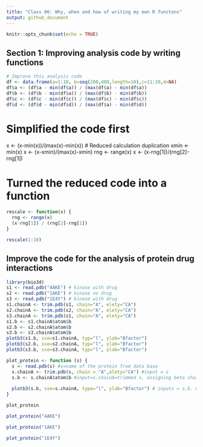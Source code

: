 ```yaml
---
title: "Class 06: Why, when and how of writing my own R functons"
output: github_document
---
```


```r
knitr::opts_chunk$set(echo = TRUE)
```

## Section 1: Improving analysis code by writing functions

```r
# Improve this analysis code
df <- data.frame(a=1:10, b=seq(200,400,length=10),c=11:20,d=NA)
df$a <- (df$a - min(df$a)) / (max(df$a) - min(df$a))
df$b <- (df$b - min(df$a)) / (max(df$b) - min(df$b))
df$c <- (df$c - min(df$c)) / (max(df$c) - min(df$c))
df$d <- (df$d - min(df$d)) / (max(df$a) - min(df$d)) 
```

# Simplified the code first
x <- (x-min(x))/(max(x)-min(x))
# Reduced calculation duplication
xmin <- min(x)
x <- (x-xmin)/(max(x)-xmin)
rng <- range(x)
x <- (x-rng[1])/(rng[2]-rng[1])

# Turned the reduced code into a function
```r
rescale <- function(x) {
  rng <- range(x)
  (x-rng[1]) / (rng[2]-rng[1])
}

rescale(1:10)
```

## Improve the code for the analysis of protein drug interactions
```r
library(bio3d)
s1 <- read.pdb("4AKE") # kinase with drug
s2 <- read.pdb("1AKE") # kinase no drug
s3 <- read.pdb("1E4Y") # kinase with drug
s1.chainA <- trim.pdb(s1, chain="A", elety="CA")
s2.chainA <- trim.pdb(s2, chain="A", elety="CA")
s3.chainA <- trim.pdb(s1, chain="A", elety="CA")
s1.b <- s1.chainA$atom$b
s2.b <- s2.chainA$atom$b
s3.b <- s3.chainA$atom$b
plotb3(s1.b, sse=s1.chainA, typ="l", ylab="Bfactor")
plotb3(s2.b, sse=s2.chainA, typ="l", ylab="Bfactor")
plotb3(s3.b, sse=s3.chainA, typ="l", ylab="Bfactor")
```

```r
plot_protein <- function (s) {
  s <- read.pdb(s) #s=name of the protein from data base
  s.chainA <- trim.pdb(s, chain = "A",elety="CA") #input = s
  s.b <- s.chainA$atom$b #input=s.chainA=trimmed s, assigning beta chain of residue from trimmed as s.b
  
  plotb3(s.b, sse=s.chainA, type="l", ylab="Bfactor") # inputs = s.b. & s.chianA, output = plot of residues
}
```

```r
plot_protein
```

```r
plot_protein("4AKE")
```

```r
plot_protein("1AKE")
```

```r
plot_protein("1E4Y")
```



